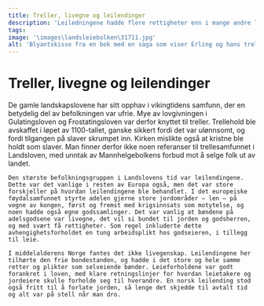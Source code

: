 ```yaml
---
title: Treller, livegne og leilendinger
description: 'Leiledningene hadde flere rettigheter enn i mange andre land.'
tags:
image: '\images\landsleiebolken\31711.jpg'
alt: 'Blyantskisse fra en bok med en saga som viser Erling og hans treller.'
---
```



# Treller, livegne og leilendinger

<Container stil="initial side">
    De gamle landskapslovene har sitt opphav i vikingtidens samfunn, der en betydelig del av befolkningen var ufrie. Mye av lovgivningen i Gulatingsloven og Frostatingsloven var derfor knyttet til treller. 
    Trellehold ble avskaffet i løpet av 1100-tallet, ganske sikkert fordi det var ulønnsomt, og fordi tilgangen på slaver skrumpet inn. Kirken mislikte også at kristne ble holdt som slaver. 
    Man finner derfor ikke noen referanser til trellesamfunnet i Landsloven, med unntak av Mannhelgebolkens forbud mot å selge folk ut av landet. 
    
    Den største befolkningsgruppen i Landslovens tid var leilendingene. 
    Dette var det vanlige i resten av Europa også, men det var store forskjeller på hvordan leilendingene ble behandlet. I det europeiske føydalsamfunnet styrte adelen gjerne store jordområder – len – på vegne av kongen, først og fremst med krigsinnsats som motytelse, og noen hadde også egne godssamlinger. Det var vanlig at bøndene på adelsgodsene var livegne, det vil si bundet til jorden og godsherren, og med svært få rettigheter. Som regel inkluderte dette avhengighetsforholdet en tung arbeidsplikt hos godseieren, i tillegg til leie. 
    
    I middelalderens Norge fantes det ikke livegenskap. Leilendingene her tilhørte den frie bondestanden, og hadde i det store og hele samme retter og plikter som selveiende bønder. Leieforholdene var godt forankret i loven, med klare retningslinjer for hvordan leietakere og jordeiere skulle forholde seg til hverandre. En norsk leilending stod også fritt til å forlate jorden, så lenge det skjedde til avtalt tid og alt var på stell når man dro.
</Container>

<Figure
    image="\images\landsleiebolken\landsleiesilhuette.jpg"
    title="Silhuetter av leilendinger fra utstillingen."
    alt="Silhuetter av leilendinger fra utstillingen."
>
</Figure>